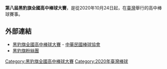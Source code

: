 {{Infobox sports season
| title            = 第八屆黑豹旗全國高中棒球大賽
| league           = [[黑豹旗全國高中棒球大賽|黑豹旗全國高中棒球大賽]]
| sport            = [[棒球|棒球]]
<!-- 注释出：| logo             = 黑豹旗全國高中棒球大賽.JPG -->
| pixels           = 200px
| caption          =
| duration         = 2020年10月24日－2020年11月29日
| no_of_teams      = 196
| attendance       =
| TV               = 
| Radio            =
| season           = 
| season_champs    = [[桃園市立平鎮高級中等學校|桃園市立平鎮高級中等學校]]
| second_place     = [[新北市私立穀保高級家事商業職業學校|新北市私立穀保高級家事商業職業學校]]
| MVP              = 
| MVP_link         = 
| top_scorer       = 
| top_scorer_link  =  
| seasonslist      = 黑豹旗全國高中棒球大賽
| seasonslistnames = 黑豹旗全國高中棒球大賽
| prevseason_link  = 第七屆黑豹旗全國高中棒球大賽
| prevseason_year  = 第七屆
| nextseason_link  = 第九屆黑豹旗全國高中棒球大賽
| nextseason_year  = 第九屆
}}
'''第八屆黑豹旗全國高中棒球大賽'''，是從2020年10月24日起，在[[臺灣|臺灣]]舉行的高中棒球賽事。

== 外部連結 ==
* [http://www.ctba.org.tw/news.php?cate=game&type=3&game_id=305 黑豹旗全國高中棒球大賽] {{Wayback|url=http://www.ctba.org.tw/news.php?cate=game&type=3&game_id=305 |date=20191021080456 }} - [[中華民國棒球協會|中華民國棒球協會]]
* [https://www.facebook.com/2016panther 黑豹旗粉絲團] {{Wayback|url=https://www.facebook.com/2016panther |date=20170313194706 }}

{{台灣棒球維基館}}
{{黑豹旗全國高中棒球大賽}}


[[Category:黑豹旗全國高中棒球大賽|Category:黑豹旗全國高中棒球大賽]]
[[Category:2020年臺灣棒球|Category:2020年臺灣棒球]]
